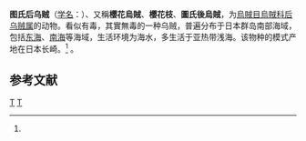 {{noteTA
|標題=zh-cn:樱花墨鱼; zh-tw:櫻花墨魚; zh-hk:櫻花墨魚; zh-sg:图氏后乌贼;
|1=zh-cn:樱花墨鱼; zh-tw:櫻花墨魚; zh-hk:櫻花墨魚; zh-sg:图氏后乌贼;
}}
{{Speciesbox
| taxon = Metasepia tullbergi
| binomial_authority = [[Adolf_Appellöf|Appellöf]], 1886<ref name='id10902'>{{cite web| url =http://www.bioinfo.cn/db05/BjdwSpecies.php?action=view&id=10902| title =樱花墨鱼| work =《中国动物物种编目数据库》| publisher =中国科学院微生物研究所| author =中国科学院动物研究所| accessdate =2009-04-28| deadurl =yes| archiveurl =https://web.archive.org/web/20131203122335/http://www.bioinfo.cn/db05/BjdwSpecies.php?action=view| archivedate =2013-12-03}}</ref>
| synonyms =
*''Sepia tullbergi'' <small>Appellöf, 1886</small>
}}

'''图氏后乌贼'''（[[学名|学名]]：{{lang|la|''Metasepia tullbergi''}}）、又稱'''櫻花烏賊'''、'''櫻花枝'''、'''圖氏後烏賊'''，为[[烏賊目|烏賊目]][[烏賊科|烏賊科]][[后乌贼属|后乌贼属]]的动物。看似有毒，其實無毒的一种乌贼，普遍分布于日本群岛南部海域，包括[[东海|东海]]、[[南海|南海]]等海域，生活环境为海水，多生活于亚热带浅海。该物种的模式产地在日本长崎。<ref name='id10902'/> 。

== 参考文献 ==
{{reflist}}

{{Taxonbar}}
[[Category:1886年描述的动物|T]]
[[Category:墨鱼|T]]